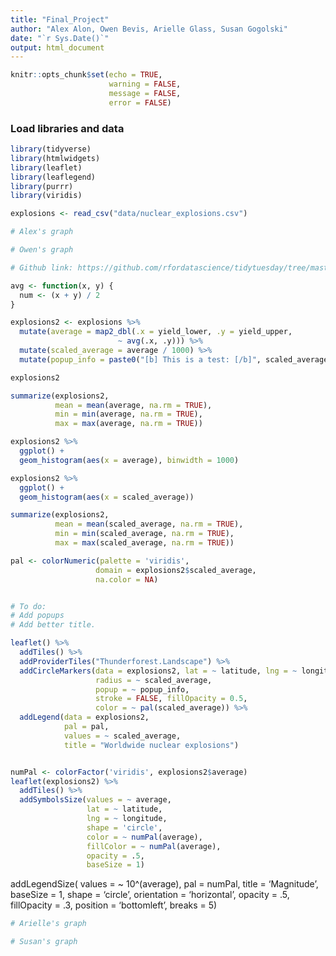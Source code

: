 ```yaml
---
title: "Final_Project"
author: "Alex Alon, Owen Bevis, Arielle Glass, Susan Gogolski"
date: "`r Sys.Date()`"
output: html_document
---
```


```r
knitr::opts_chunk$set(echo = TRUE, 
                      warning = FALSE, 
                      message = FALSE, 
                      error = FALSE)
```

### Load libraries and data
```r
library(tidyverse)
library(htmlwidgets)
library(leaflet)
library(leaflegend)
library(purrr)
library(viridis)
```

```r
explosions <- read_csv("data/nuclear_explosions.csv")
```

```r
# Alex's graph


```

```r
# Owen's graph

# Github link: https://github.com/rfordatascience/tidytuesday/tree/master/data/2019/2019-08-20

avg <- function(x, y) {
  num <- (x + y) / 2
}

explosions2 <- explosions %>% 
  mutate(average = map2_dbl(.x = yield_lower, .y = yield_upper, 
                        ~ avg(.x, .y))) %>% 
  mutate(scaled_average = average / 1000) %>% 
  mutate(popup_info = paste0("[b] This is a test: [/b]", scaled_average))

explosions2

summarize(explosions2,
          mean = mean(average, na.rm = TRUE),
          min = min(average, na.rm = TRUE),
          max = max(average, na.rm = TRUE))

explosions2 %>% 
  ggplot() +
  geom_histogram(aes(x = average), binwidth = 1000)

explosions2 %>% 
  ggplot() +
  geom_histogram(aes(x = scaled_average))

summarize(explosions2,
          mean = mean(scaled_average, na.rm = TRUE),
          min = min(scaled_average, na.rm = TRUE),
          max = max(scaled_average, na.rm = TRUE))

pal <- colorNumeric(palette = 'viridis', 
                   domain = explosions2$scaled_average,
                   na.color = NA)


# To do:
# Add popups
# Add better title.

leaflet() %>% 
  addTiles() %>% 
  addProviderTiles("Thunderforest.Landscape") %>% 
  addCircleMarkers(data = explosions2, lat = ~ latitude, lng = ~ longitude,
                   radius = ~ scaled_average, 
                   popup = ~ popup_info,
                   stroke = FALSE, fillOpacity = 0.5,
                   color = ~ pal(scaled_average)) %>% 
  addLegend(data = explosions2,
            pal = pal,
            values = ~ scaled_average,
            title = "Worldwide nuclear explosions")


numPal <- colorFactor('viridis', explosions2$average)
leaflet(explosions2) %>%
  addTiles() %>%
  addSymbolsSize(values = ~ average,
                 lat = ~ latitude, 
                 lng = ~ longitude,
                 shape = 'circle',
                 color = ~ numPal(average),
                 fillColor = ~ numPal(average),
                 opacity = .5,
                 baseSize = 1)
```
  addLegendSize(
    values = ~ 10^(average),
    pal = numPal,
    title = 'Magnitude',
    baseSize = 1,
    shape = 'circle',
    orientation = 'horizontal',
    opacity = .5,
    fillOpacity = .3,
    position = 'bottomleft',
    breaks = 5)
  
  

```r
# Arielle's graph


```

```r
# Susan's graph


```

